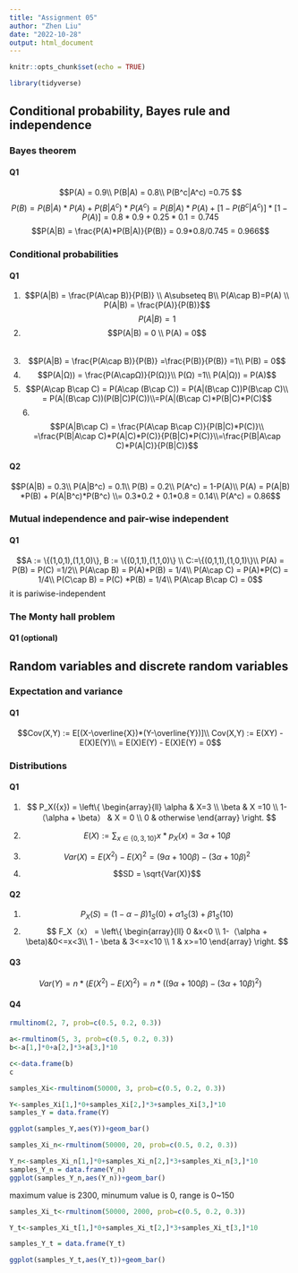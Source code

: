 ```yaml
---
title: "Assignment 05"
author: "Zhen Liu"
date: "2022-10-28"
output: html_document
---
```


```r
knitr::opts_chunk$set(echo = TRUE)
```

```r
library(tidyverse)

```

## Conditional probability, Bayes rule and independence

### Bayes theorem 

#### Q1 

$$P(A) = 0.9\\
P(B|A) = 0.8\\
P(B^c|A^c) =0.75
$$
$$P(B) = P(B|A)*P(A) + P(B|A^c)*P(A^c)=P(B|A)*P(A) +[1-P(B^c|A^c)]*[1-P(A)] = 0.8*0.9+0.25*0.1 =0.745
$$
$$P(A|B) = \frac{P(A)*P(B|A)}{P(B)} = 0.9*0.8/0.745 = 0.966$$

### Conditional probabilities

#### Q1

1. $$P(A|B) = \frac{P(A\cap B)}{P(B)} \\
A\subseteq B\\
P(A\cap B)=P(A) \\
P(A|B) = \frac{P(A)}{P(B)}$$
$$P(A|B) =1$$
2. $$P(A|B) = 0 \\ P(A) = 0$$  
3. $$P(A|B) = \frac{P(A\cap B)}{P(B)} =\frac{P(B)}{P(B)} =1\\
P(B) = 0$$
4. $$P(A|Ω)) = \frac{P(A\capΩ)}{P(Ω)}\\
P(Ω) =1\\
P(A|Ω)) = P(A)$$
5. $$P(A\cap B\cap C) = P(A\cap (B\cap C)) = P(A|(B\cap C))P(B\cap C)\\ = P(A|(B\cap C))(P(B|C)P(C))\\=P(A|(B\cap C)*P(B|C)*P(C)$$
6.$$P(A|B\cap C) = \frac{P(A\cap B\cap C)}{P(B|C)*P(C)}\\
=\frac{P(B|A\cap C)*P(A|C)*P(C)}{P(B|C)*P(C)}\\=\frac{P(B|A\cap C)*P(A|C)}{P(B|C)}$$

#### Q2

$$P(A|B) = 0.3\\
P(A|B^c) = 0.1\\
P(B) = 0.2\\
P(A^c) = 1-P(A)\\
P(A) = P(A|B) *P(B) + P(A|B^c)*P(B^c) \\=
0.3*0.2 + 0.1*0.8 = 0.14\\
P(A^c) = 0.86$$

### Mutual independence and pair-wise independent
#### Q1 

$$A := \{(1,0,1),(1,1,0)\}, B := \{(0,1,1),(1,1,0)\} \\ C:=\{(0,1,1),(1,0,1)\}\\
P(A) = P(B) = P(C) =1/2\\
P(A\cap B) = P(A)*P(B) = 1/4\\
P(A\cap C) = P(A)*P(C) = 1/4\\
P(C\cap B) = P(C) *P(B) = 1/4\\
P(A\cap B\cap C) = 0$$
it is pariwise-independent 

### The Monty hall problem
#### Q1 (optional)

## Random variables and discrete random variables

### Expectation and variance 
#### Q1


$$Cov(X,Y) := E[(X-\overline{X})*(Y-\overline{Y})]\\
Cov(X,Y) := E(XY) - E(X)E(Y)\\
= E(X)E(Y) - E(X)E(Y) = 0$$


### Distributions

#### Q1

1. $$ P_X({x}) =   \left\{
\begin{array}{ll}
      \alpha & X=3 \\
      \beta & X =10 \\
      1-（\alpha + \beta） & X = 0 \\
      0 & otherwise
\end{array} 
\right.  $$

2. $$E(X):= \sum_{x\in\{0,3,10\}}x*p_X(x)=3\alpha +10\beta$$
3. $$Var(X) = E(X^2)-E(X)^2 = (9\alpha+100\beta)-(3\alpha+10\beta)^2$$
4. $$SD = \sqrt{Var(X)}$$

#### Q2

1. $$P_X(S)=(1-\alpha-\beta)1_S(0)+\alpha1_S(3)+\beta1_S(10)$$
2. 
    $$ F_X（x） =   \left\{
\begin{array}{ll}
      0 &x<0 \\
      1-（\alpha + \beta)&0<=x<3\\
      1 - \beta & 3<=x<10 \\
      1 & x>=10
\end{array} 
\right.  $$

#### Q3 

$$
Var(Y) = n*(E(X^2)-E(X)^2) = n*((9\alpha+100\beta)-(3\alpha+10\beta)^2)
$$


#### Q4


```r
rmultinom(2, 7, prob=c(0.5, 0.2, 0.3))
```

```r
a<-rmultinom(5, 3, prob=c(0.5, 0.2, 0.3))
b<-a[1,]*0+a[2,]*3+a[3,]*10
```


```r
c<-data.frame(b)
c
```


```r
samples_Xi<-rmultinom(50000, 3, prob=c(0.5, 0.2, 0.3))
```


```r
Y<-samples_Xi[1,]*0+samples_Xi[2,]*3+samples_Xi[3,]*10
samples_Y = data.frame(Y)
```


```r
ggplot(samples_Y,aes(Y))+geom_bar()
```
```r
samples_Xi_n<-rmultinom(50000, 20, prob=c(0.5, 0.2, 0.3))
```
```r
Y_n<-samples_Xi_n[1,]*0+samples_Xi_n[2,]*3+samples_Xi_n[3,]*10
samples_Y_n = data.frame(Y_n)
ggplot(samples_Y_n,aes(Y_n))+geom_bar()
```
maximum value is 2300, minumum value is 0, range is 0~150



```r
samples_Xi_t<-rmultinom(50000, 2000, prob=c(0.5, 0.2, 0.3))

Y_t<-samples_Xi_t[1,]*0+samples_Xi_t[2,]*3+samples_Xi_t[3,]*10

samples_Y_t = data.frame(Y_t)

ggplot(samples_Y_t,aes(Y_t))+geom_bar()

```
